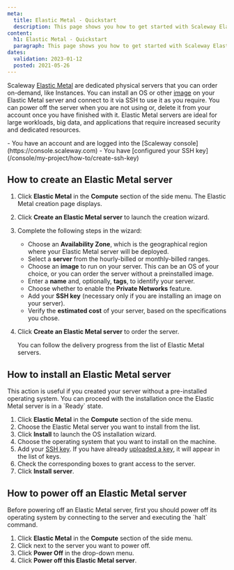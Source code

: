 ```yaml
---
meta:
  title: Elastic Metal - Quickstart
  description: This page shows you how to get started with Scaleway Elastic Metal.
content:
  h1: Elastic Metal - Quickstart
  paragraph: This page shows you how to get started with Scaleway Elastic Metal.
dates:
  validation: 2023-01-12
  posted: 2021-05-26
---
```


Scaleway [Elastic Metal](/compute/elastic-metal/concepts/#elastic-metal-server) are dedicated physical servers that you can order on-demand, like Instances. You can install an OS or other [image](/compute/elastic-metal/concepts/#image) on your Elastic Metal server and connect to it via SSH to use it as you require. You can power off the server when you are not using or, delete it from your account once you have finished with it. Elastic Metal servers are ideal for large workloads, big data, and applications that require increased security and dedicated resources.

<Message type="requirement">
  - You have an account and are logged into the [Scaleway console](https://console.scaleway.com) 
  - You have [configured your SSH key](/console/my-project/how-to/create-ssh-key)
</Message>

## How to create an Elastic Metal server

1. Click **Elastic Metal** in the **Compute** section of the side menu. The Elastic Metal creation page displays.
2. Click **Create an Elastic Metal server** to launch the creation wizard.
3. Complete the following steps in the wizard: 
    - Choose an **Availability Zone**, which is the geographical region where your Elastic Metal server will be deployed.
    - Select a **server** from the hourly-billed or monthly-billed ranges.
    - Choose an **image** to run on your server. This can be an OS of your choice, or you can order the server without a preinstalled image.
    - Enter a **name** and, optionally, **tags**, to identify your server.
    - Choose whether to enable the **Private Networks** feature.
    - Add your **SSH key** (necessary only if you are installing an image on your server).
    - Verify the **estimated cost** of your server, based on the specifications you chose.
4. Click **Create an Elastic Metal server** to order the server.

    You can follow the delivery progress from the list of Elastic Metal servers.

## How to install an Elastic Metal server

<Message type="note">
  This action is useful if you created your server without a pre-installed operating system. You can proceed with the installation once the Elastic Metal server is in a `Ready` state.
</Message>

1. Click **Elastic Metal** in the **Compute** section of the side menu.
2. Choose the Elastic Metal server you want to install from the list.
3. Click **Install** to launch the OS installation wizard.
4. Choose the operating system that you want to install on the machine.
5. Add your [SSH key](/console/my-account/concepts/#ssh-key).
    <Message type="note">
      If you have already [uploaded a key](/console/my-project/how-to/create-ssh-key/#how-to-upload-the-public-ssh-key-to-the-scaleway-interface), it will appear in the list of keys.
    </Message>
6. Check the corresponding boxes to grant access to the server.
7. Click **Install server**.

## How to power off an Elastic Metal server

<Message type="note">
  Before powering off an Elastic Metal server, first you should power off its operating system by connecting to the server and executing the `halt` command.
</Message>

1. Click **Elastic Metal** in the **Compute** section of the side menu.
2. Click <Icon name="more" /> next to the server you want to power off.
3. Click **Power Off** in the drop-down menu.
4. Click **Power off this Elastic Metal server**.
